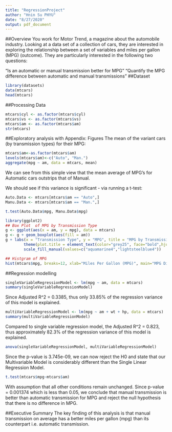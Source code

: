 ```yaml
---
title: "RegressionProject"
author: "Hnin Su PHYU"
date: "8/27/2020"
output: pdf_document
---
```


##Overview
You work for Motor Trend, a magazine about the automobile industry. Looking at a data set of a collection of cars, they are interested in exploring the relationship between a set of variables and miles per gallon (MPG) (outcome). They are particularly interested in the following two questions:

“Is an automatic or manual transmission better for MPG”
"Quantify the MPG difference between automatic and manual transmissions"
##Dataset
```r
library(datasets)
data(mtcars)
head(mtcars)
```
##Processing Data
```r
mtcars$cyl <- as.factor(mtcars$cyl)
mtcars$vs <- as.factor(mtcars$vs)
mtcars$am <- as.factor(mtcars$am)
str(mtcars)
```
##Exploratory analysis with Appendix: Figures
The mean of the variant cars (by transmission types) for their MPG:
```r
mtcars$am<-as.factor(mtcars$am)
levels(mtcars$am)<-c("Auto", "Man.")
aggregate(mpg ~ am, data = mtcars, mean)
```
We can see from this simple view that the mean average of MPG’s for Automatic cars outstrips that of Manual.

We should see if this variance is significant - via running a t-test:
```r
Auto.Data <- mtcars[mtcars$am == "Auto",]
Manu.Data <- mtcars[mtcars$am == "Man.",]

t.test(Auto.Data$mpg, Manu.Data$mpg)
```
```r
library(ggplot2)
## Box Plot  of MPG by Transmission Type
g <- ggplot(aes(x = am, y = mpg), data = mtcars)  
g <- g + geom_boxplot(aes(fill = am))
g + labs(x = "Transmission Type", y = "MPG", title = "MPG by Transmission Type") +
        theme(plot.title = element_text(color="grey25", face="bold",hjust=0.5)) +
        scale_fill_manual(values=c("aquamarine4","lightsteelblue4"))
```
```r
## Histgram of MPG
hist(mtcars$mpg, breaks=12, xlab="Miles Per Gallon (MPG)", main="MPG Distribution", col="aquamarine4")
```
##Regression modelling
```r
singleVariableRegressionModel <- lm(mpg ~ am, data = mtcars)
summary(singleVariableRegressionModel)
```

Since Adjusted R^2 = 0.3385, thus only 33.85% of the regression variance of this model is explained.

```r
multiVariableRegressionModel <- lm(mpg ~ am + wt + hp, data = mtcars)
summary(multiVariableRegressionModel)
```
Compared to single variable regression model, the Adjusted R^2 = 0.823, thus approximately 82.3% of the regression variance of this model is explained.
```r
anova(singleVariableRegressionModel, multiVariableRegressionModel)
```
Since the p-value is 3.745e-09, we can now reject the H0 and state that our Multivariable Model is considerably different than the Single Linear Regression Model.
```r
t.test(mtcars$mpg~mtcars$am)
```
With assumption that all other conditions remain unchanged. Since p-value = 0.001374 which is less than 0.05, we conclude that manual transmission is better than automatic transmission for MPG and reject the null hypothesis that there is no difference in MPG.

##Executive Summary
The key finding of this analysis is that manual transmission on average has a better miles per gallon (mpg) than its counterpart i.e. automatic transmission.



























